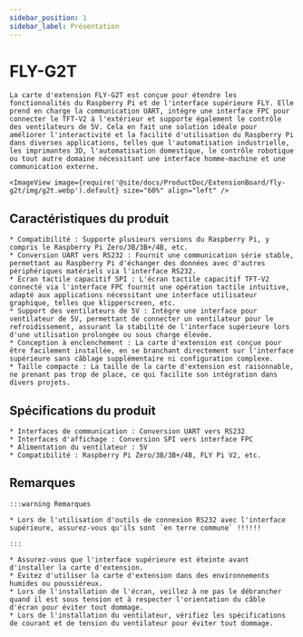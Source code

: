```yaml
---
sidebar_position: 1
sidebar_label: Présentation
---
```


# FLY-G2T

    La carte d'extension FLY-G2T est conçue pour étendre les fonctionnalités du Raspberry Pi et de l'interface supérieure FLY. Elle prend en charge la communication UART, intègre une interface FPC pour connecter le TFT-V2 à l'extérieur et supporte également le contrôle des ventilateurs de 5V. Cela en fait une solution idéale pour améliorer l'interactivité et la facilité d'utilisation du Raspberry Pi dans diverses applications, telles que l'automatisation industrielle, les imprimantes 3D, l'automatisation domestique, le contrôle robotique ou tout autre domaine nécessitant une interface homme-machine et une communication externe.

    <ImageView image={require('@site/docs/ProductDoc/ExtensionBoard/fly-g2t/img/g2t.webp').default} size="60%" align="left" />

## Caractéristiques du produit

    * Compatibilité : Supporte plusieurs versions du Raspberry Pi, y compris le Raspberry Pi Zero/3B/3B+/4B, etc.
    * Conversion UART vers RS232 : Fournit une communication série stable, permettant au Raspberry Pi d'échanger des données avec d'autres périphériques matériels via l'interface RS232.
    * Écran tactile capacitif SPI : L'écran tactile capacitif TFT-V2 connecté via l'interface FPC fournit une opération tactile intuitive, adapté aux applications nécessitant une interface utilisateur graphique, telles que klipperscreen, etc.
    * Support des ventilateurs de 5V : Intègre une interface pour ventilateur de 5V, permettant de connecter un ventilateur pour le refroidissement, assurant la stabilité de l'interface supérieure lors d'une utilisation prolongée ou sous charge élevée.
    * Conception à enclenchement : La carte d'extension est conçue pour être facilement installée, en se branchant directement sur l'interface supérieure sans câblage supplémentaire ni configuration complexe.
    * Taille compacte : La taille de la carte d'extension est raisonnable, ne prenant pas trop de place, ce qui facilite son intégration dans divers projets.

## Spécifications du produit

    * Interfaces de communication : Conversion UART vers RS232
    * Interfaces d'affichage : Conversion SPI vers interface FPC
    * Alimentation du ventilateur : 5V
    * Compatibilité : Raspberry Pi Zero/3B/3B+/4B, FLY Pi V2, etc.

## Remarques

    :::warning Remarques

    * Lors de l'utilisation d'outils de connexion RS232 avec l'interface supérieure, assurez-vous qu'ils sont `en terre commune` !!!!!!

    :::

    * Assurez-vous que l'interface supérieure est éteinte avant d'installer la carte d'extension.
    * Évitez d'utiliser la carte d'extension dans des environnements humides ou poussiéreux.
    * Lors de l'installation de l'écran, veillez à ne pas le débrancher quand il est sous tension et à respecter l'orientation du câble d'écran pour éviter tout dommage.
    * Lors de l'installation du ventilateur, vérifiez les spécifications de courant et de tension du ventilateur pour éviter tout dommage.